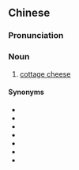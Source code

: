 {{also|松软干酪}}
==Chinese==
{{zh-forms|s=松软干酪|type=22}}

===Pronunciation===
{{zh-pron
|m=sōngruǎn gān酪
|cat=n
}}

===Noun===
{{zh-noun}}

# [[cottage cheese]]

====Synonyms====
* {{zh-l|白乾酪}}
* {{zh-l|白軟乾酪}}
* {{zh-l|農家乾酪}}
* {{zh-l|農家乳酪}}
* {{zh-l|軟白乾酪}}
* {{zh-l|鮮乾酪}}
* {{zh-l|鄉村奶酪}}

{{zh-cat|Cheeses}}
